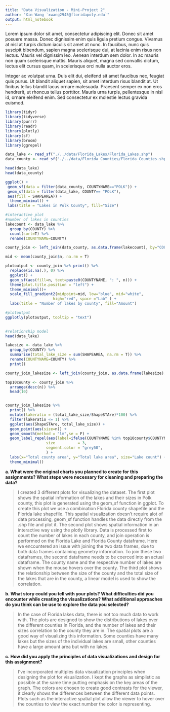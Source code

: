 ---
title: "Data Visualization - Mini-Project 2"
author: "Xin Wang `xwang2945@floridapoly.edu`"
output: html_notebook
---


Lorem ipsum dolor sit amet, consectetur adipiscing elit. Donec sit amet posuere massa. Donec dignissim enim quis ligula pretium congue. Vivamus at nisl at turpis dictum iaculis sit amet at nunc. In faucibus, nunc quis suscipit bibendum, sapien magna scelerisque dui, at lacinia enim risus non lectus. Mauris vel dignissim leo. Aenean interdum sem dolor. In ac mauris non quam scelerisque mattis. Mauris aliquet, magna sed convallis dictum, lectus elit cursus quam, in scelerisque orci nulla auctor eros.

Integer ac volutpat urna. Duis elit dui, eleifend sit amet faucibus nec, feugiat quis purus. Ut blandit aliquet sapien, sit amet interdum risus blandit at. Ut finibus tellus blandit lacus ornare malesuada. Praesent semper ex non eros hendrerit, ut rhoncus tellus porttitor. Mauris urna turpis, pellentesque in nisl id, ornare eleifend enim. Sed consectetur ex molestie lectus gravida euismod.

```{r}
library(tidyr)
library(tidyverse)
library(purrr)
library(readr)
library(plotly)
library(sf)
library(broom)
library(ggrepel)
```


```{r}

data_lake <- read_sf("./../data/Florida_Lakes/Florida_Lakes.shp")
data_county <- read_sf("./../data/Florida_Counties/Florida_Counties.shp")

head(data_lake)
head(data_county)
```





```{r}
ggplot() +
 geom_sf(data = filter(data_county, COUNTYNAME=="POLK")) +
 geom_sf(data = filter(data_lake, COUNTY== "POLK"),
 aes(fill = SHAPEAREA)) +
  theme_minimal() +
 labs(title = "Lakes in Polk County", fill="Size")

```




```{r}
#interactive plot
#number of lakes in counties
lakecount <- data_lake %>% 
  group_by(COUNTY) %>% 
  count(sort=T) %>% 
  rename(COUNTYNAME=COUNTY)

county_join <- left_join(data_county, as.data.frame(lakecount), by="COUNTYNAME")

mid <- mean(county_join$n, na.rm = T)

plotoutput <- county_join %>% print() %>% 
  replace(is.na(.), 0) %>% 
  ggplot() +
  geom_sf(aes(fill=n, text=paste0(COUNTYNAME, ": ", n))) +
  theme(plot.title.position = "left") +
  theme_minimal()+
  scale_fill_gradient2(midpoint=mid, low="blue", mid="white",
                     high="red", space ="Lab" ) +
  labs(title = "Number of lakes by county", fill="Amount")

#plotoutput
ggplotly(plotoutput, tooltip = "text")
  
```



```{r}
#relationship model
head(data_lake)

lakesize <- data_lake %>% 
  group_by(COUNTY) %>% 
  summarise(total_lake_size = sum(SHAPEAREA, na.rm = T)) %>% 
  rename(COUNTYNAME=COUNTY) %>% 
  print()

county_join_lakesize <- left_join(county_join, as.data.frame(lakesize), by="COUNTYNAME")

top10county <- county_join %>% 
  arrange(desc(n)) %>% 
  head(10) 


county_join_lakesize %>% 
  print() %>% 
  mutate(lakeratio = (total_lake_size/ShapeSTAre)*100) %>% 
  filter(lakeratio <= 1) %>% 
  ggplot(aes(ShapeSTAre, total_lake_size)) +
  geom_point(aes(size=n)) +
  geom_smooth(method = "lm",se = F) +
  geom_label_repel(aes(label=ifelse(COUNTYNAME %in% top10county$COUNTYNAME ,COUNTYNAME,'')),
                  size          = 3,
                  segment.color = "grey50",
                  ) +
  labs(x="Total county area", y="Total lake area", size="Lake count") +
  theme_minimal()
```




**a. What were the original charts you planned to create for this assignments? What steps were necessary for cleaning and preparing the data?**

> I created 3 different plots for visualizing the dataset. The first plot shows the spatial information of the lakes and their sizes in Polk county, this plot is generated using the geom_sf function in ggplot. To create this plot we use a combination Florida county shapefile and the Florida lake shapefile. This spatial visualization doesn’t require alot of data processing, geom_sf function handles the data directly from the .shp file and plot it. The second plot shows spatial information in an interactive way using the plotly library. Data is processed first to count the number of lakes in each county, and join operation is performed on the Florida Lake and Florida County dataframe. Here we encountered an issue with joining the two data frames, due to both data frames containing geometry information. To join these two dataframes, the second dataframe needs to be coerced into an actual dataframe. The county name and the respective number of lakes are shown when the mouse hovers over the county. The third plot shows the relationship between the size of the county and the total size of the lakes that are in the county, a linear model is used to show the correlation.

**b. What story could you tell with your plots? What difficulties did you encounter while creating the visualizations? What additional approaches do you think can be use to explore the data you selected?**

> In the case of Florida lakes data, there is not too much data to work with. The plots are designed to show the distributions of lakes over the different counties in Florida, and the number of lakes and their sizes correlation to the county they are in. The spatial plots are a good way of visualizing this information. Some counties have many lakes but the sizes of the individual lakes are small, other counties have a large amount area but with no lakes.

**c. How did you apply the principles of data visualizations and design for this assignment?**

> I’ve incorporated multiples data visualization principles when designing the plot for visualization. I kept the graphs as simplistic as possible at the same time putting emphasis on the key areas of the graph. The colors are chosen to create good contrasts for the viewer, it clearly shows the differences between the different data points. Plots such as the interactive spatial plot allow the viewer to hover over the counties to view the exact number the color is representing.
